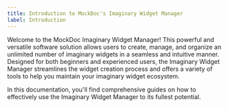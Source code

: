 ```yaml
---
title: Introduction to MockDoc's Imaginary Widget Manager
label: Introduction
---
```


Welcome to the MockDoc Imaginary Widget Manager! This powerful and versatile software solution allows users to create, manage, and organize an unlimited number of imaginary widgets in a seamless and intuitive manner. Designed for both beginners and experienced users, the Imaginary Widget Manager streamlines the widget creation process and offers a variety of tools to help you maintain your imaginary widget ecosystem.

In this documentation, you'll find comprehensive guides on how to effectively use the Imaginary Widget Manager to its fullest potential.
